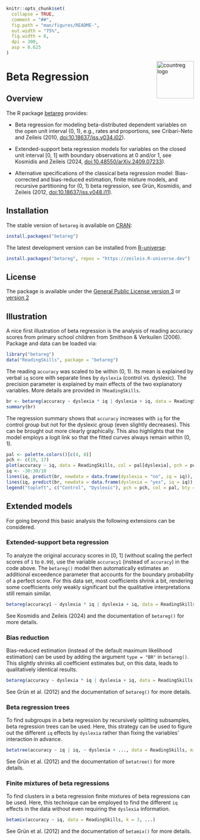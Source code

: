 <!-- README.md is generated from README.qmd via: quarto render README.qmd --to gfm -->

```r
knitr::opts_chunk$set(
  collapse = TRUE,
  comment = "##",
  fig.path = "man/figures/README-",
  out.width = "75%",
  fig.width = 6,
  dpi = 300,
  asp = 0.625
)
```

<img src="https://topmodels.R-Forge.R-project.org/betareg/betareg.png" align="right" alt="countreg logo" width="100" />

# Beta Regression

## Overview

The R package [betareg](https://topmodels.R-Forge.R-project.org/betareg/)
provides:

* Beta regression for modeling beta-distributed dependent variables on the open
  unit interval (0, 1), e.g., rates and proportions, see Cribari-Neto and Zeileis
  (2010, [doi:10.18637/jss.v034.i02](https://doi.org/10.18637/jss.v034.i02)).

* Extended-support beta regression models for variables on the closed unit
  interval [0, 1] with boundary observations at 0 and/or 1, see Kosmidis and
  Zeileis (2024, [doi:10.48550/arXiv.2409.07233](https://doi.org/10.48550/arXiv.2409.07233)).
  
* Alternative specifications of the classical beta regression model:
  Bias-corrected and bias-reduced estimation, finite mixture models, and
  recursive partitioning for (0, 1) beta regression, see Grün, Kosmidis, and
  Zeileis (2012, [doi:10.18637/jss.v048.i11](https://doi.org/10.18637/jss.v048.i11)).


## Installation

The stable version of `betareg` is available on
[CRAN](https://CRAN.R-project.org/package=betareg):

``` r
install.packages("betareg")
```

The latest development version can be installed from
[R-universe](https://zeileis.R-universe.dev/betareg):

``` r
install.packages("betareg", repos = "https://zeileis.R-universe.dev")
```


## License

The package is available under the
[General Public License version 3](https://www.gnu.org/licenses/gpl-3.0.html)
or [version 2](https://www.gnu.org/licenses/old-licenses/gpl-2.0.html)


## Illustration

A nice first illustration of beta regression is the analysis of reading accuracy
scores from primary school children from Smithson & Verkuilen (2006). Package
and data can be loaded via:

```r
library("betareg")
data("ReadingSkills", package = "betareg")
```

The reading `accuracy` was scaled to be within (0, 1). Its mean is explained
by verbal `iq` score with separate lines by `dyslexia` (control vs. dyslexic).
The precision parameter is explained by main effects of the two explanatory
variables. More details are provided in `?ReadingSkills`.

```r
br <- betareg(accuracy ~ dyslexia * iq | dyslexia + iq, data = ReadingSkills)
summary(br)
```

The regression summary shows that `accuracy` increases with `iq` for the control
group but not for the dyslexic group (even slightly decreases). This can
be brought out more clearly graphically. This also highlights that the model
employs a logit link so that the fitted curves always remain within (0, 1).

```r
pal <- palette.colors()[c(4, 8)]
pch <- c(19, 17)
plot(accuracy ~ iq, data = ReadingSkills, col = pal[dyslexia], pch = pch[dyslexia])
iq <- -30:30/10
lines(iq, predict(br, newdata = data.frame(dyslexia = "no", iq = iq)), col = pal[1], lwd = 2)
lines(iq, predict(br, newdata = data.frame(dyslexia = "yes", iq = iq)), col = pal[2], lwd = 2)
legend("topleft", c("Control", "Dyslexic"), pch = pch, col = pal, bty = "n")
```


## Extended models

For going beyond this basic analysis the following extensions can be considered.


### Extended-support beta regression

To analyze the original accuracy scores in [0, 1] (without scaling the perfect
scores of `1` to `0.99`), use the variable `accuracy1` (instead of `accuracy`)
in the code above. The `betareg()` model then automatically estimates an additional
exceedence parameter that accounts for the boundary probability of a perfect score.
For this data set, most coefficients shrink a bit, rendering some coefficients
only weakly significant but the qualitative interpretations still remain similar.  

```r
betareg(accuracy1 ~ dyslexia * iq | dyslexia + iq, data = ReadingSkills)
```

See Kosmidis and Zeileis (2024) and the documentation of `betareg()` for more details.


### Bias reduction

Bias-reduced estimation (instead of the default maximum likelihood estimation) can
be used by adding the argument `type = "BR"` in `betareg()`. This slightly
shrinks all coefficient estimates but, on this data, leads to qualitatively identical results.  

```r
betareg(accuracy ~ dyslexia * iq | dyslexia + iq, data = ReadingSkills, type = "BR")
```

See Grün et al. (2012) and the documentation of `betareg()` for more details.


### Beta regression trees

To find subgroups in a beta regression by recursively splitting subsamples, beta
regression trees can be used. Here, this strategy can be used to figure out the different
`iq` effects by `dyslexia` rather than fixing the variables' interaction in advance.  

```r
betatree(accuracy ~ iq | iq, ~ dyslexia + ..., data = ReadingSkills, minsize = 10)
```

See Grün et al. (2012) and the documentation of `betatree()` for more details.


### Finite mixtures of beta regressions

To find clusters in a beta regression finite mixtures of beta regressions can be used.
Here, this technique can be employed to find the different `iq` effects in the data
without even requiring the `dyslexia` information.

```r
betamix(accuracy ~ iq, data = ReadingSkills, k = 3, ...)
```

See Grün et al. (2012) and the documentation of `betamix()` for more details.

